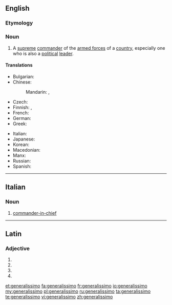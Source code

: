==English==
{{wikipedia}}

===Etymology===
{{etyl|it|en}}

===Noun===
{{en-noun}}

# {{context|military|lang=en}} A [[supreme]] [[commander]] of the [[armed forces]] of a [[country]], especially one who is also a [[political]] [[leader]].

====Translations====
{{trans-top|supreme commander}}
* Bulgarian: {{t-|bg|генералисимус|m|tr=generalísimus}}
* Chinese:
*: Mandarin: {{t|cmn|大元帥|sc=Hani}},  {{t|cmn|大元帅|tr=dàyuánshuài|sc=Hani}}
* Czech: {{t-|cs|generalissimus|m}}
* Finnish: {{t-|fi|generalissimo}}, {{t+|fi|generalissimus}}
* French: {{t+|fr|généralissime|m}}
* German: {{t-|de|Generalissimus|m}}
* Greek: {{t+|el|αρχιστράτηγος|m|tr=archistrátigos|sc=Grek}}
{{trans-mid}}
* Italian: {{t-|it|generalissimo|m}}
* Japanese: {{t+|ja|総統|tr=そうとう, sōtō}}
* Korean: {{t-|ko|총통|tr=chongtong|sc=Hang}}
* Macedonian: {{t-|mk|генералисимус|m|tr=generalísimus}}
* Manx: {{t-|gv|ard-chionfenee|m}}
* Russian: {{t+|ru|генералиссимус|m|tr=generalíssimus}}
* Spanish: {{t+|es|generalísimo|m}}
{{trans-bottom}}

----

==Italian==

===Noun===
{{it-noun|generalissim|m|o|i}}

# [[commander-in-chief]]

----

==Latin==

===Adjective===
{{la-adj-form|generālissimō}}

# {{inflection of|generālissimus||dat|m|s|lang=la}}
# {{inflection of|generālissimus||dat|n|s|lang=la}}
# {{inflection of|generālissimus||abl|m|s|lang=la}}
# {{inflection of|generālissimus||abl|n|s|lang=la}}

[[et:generalissimo]]
[[fa:generalissimo]]
[[fr:generalissimo]]
[[io:generalissimo]]
[[my:generalissimo]]
[[pl:generalissimo]]
[[ru:generalissimo]]
[[ta:generalissimo]]
[[te:generalissimo]]
[[vi:generalissimo]]
[[zh:generalissimo]]
